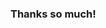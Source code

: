 
### Thanks so much!

<Script
    id=""
    strategy="afterInteractive"
    dangerouslySetInnerHTML={{
        __html: `
           gtag('event', 'lead_newsletter', {
            'app_name': 'lead_newsletter',
            'screen_name': 'confirm'
           });
          `,
    }}
/>

Keep an eye on your inbox for product updates and announcements from Placedv AI.

Thanks,
The Placedv AI Team.
